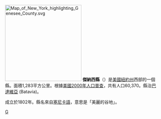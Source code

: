 {{Otheruses|傑納西縣|subject=美國紐約州的一個縣|other=同名的縣}}
{{noteTA
|G1=USState
|1=zh-hans:县;zh-hk:縣;zh-tw:郡;
}}
[[File:Map_of_New_York_highlighting_Genesee_County.svg|250px]]
'''傑納西縣'''（{{lang-en|Genesee County}}）是[[美國|美國]][[紐約州|紐約州]]西部的一個縣。面積1,283平方公里。根據[[美國2000年人口普查|美國2000年人口普查]]，共有人口60,370。縣治[[巴達維亞_(紐約州)|巴達維亞]] (Batavia)。

成立於1802年。縣名來自[[塞尼卡語|塞尼卡語]]，意思是「美麗的谷地」。
{{New York}}
{{NewYork-stub}}

[[Category:紐約州行政區劃|G]]